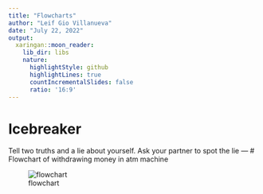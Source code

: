 ```yaml
---
title: "Flowcharts"
author: "Leif Gio Villanueva"
date: "July 22, 2022"
output:
  xaringan::moon_reader:
    lib_dir: libs
    nature:
      highlightStyle: github
      highlightLines: true
      countIncrementalSlides: false
      ratio: '16:9'
---
```

# Icebreaker
Tell two truths and a lie about yourself.
Ask your partner to spot the lie
---
# Flowchart of withdrawing money in atm machine

![flowchart](atm-withdraw.svg)